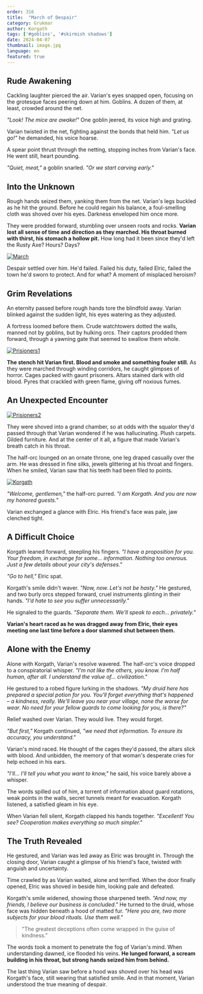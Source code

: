 ```yaml
---
order: 316
title:  "March of Despair"
category: Grukmar
author: Korgath
tags: ['#goblins', '#skirmish shadows']
date: 2024-04-07
thumbnail: image.jpg
language: en
featured: true
---
```


## Rude Awakening

Cackling laughter pierced the air. Varian's eyes snapped open, focusing on the grotesque faces peering down at him. Goblins. A dozen of them, at least, crowded around the net.

*"Look! The mice are awake!"* One goblin jeered, its voice high and grating.

Varian twisted in the net, fighting against the bonds that held him. *"Let us go!"* he demanded, his voice hoarse.

A spear point thrust through the netting, stopping inches from Varian's face. He went still, heart pounding.

*"Quiet, meat,"* a goblin snarled. *"Or we start carving early."*

## Into the Unknown

Rough hands seized them, yanking them from the net. Varian's legs buckled as he hit the ground. Before he could regain his balance, a foul-smelling cloth was shoved over his eyes. Darkness enveloped him once more.

They were prodded forward, stumbling over unseen roots and rocks. **Varian lost all sense of time and direction as they marched. His throat burned with thirst, his stomach a hollow pit.** How long had it been since they'd left the Rusty Axe? Hours? Days?

[![March](https://i.imgur.com/BbOMj7c.jpeg)](https://i.imgur.com/BbOMj7c.jpeg)

Despair settled over him. He'd failed. Failed his duty, failed Elric, failed the town he'd sworn to protect. And for what? A moment of misplaced heroism?

## Grim Revelations

An eternity passed before rough hands tore the blindfold away. Varian blinked against the sudden light, his eyes watering as they adjusted.

A fortress loomed before them. Crude watchtowers dotted the walls, manned not by goblins, but by hulking orcs. Their captors prodded them forward, through a yawning gate that seemed to swallow them whole.

[![Prisioners1](https://i.imgur.com/jVtsE5g.jpeg)](https://i.imgur.com/jVtsE5g.jpeg)

**The stench hit Varian first. Blood and smoke and something fouler still.** As they were marched through winding corridors, he caught glimpses of horror. Cages packed with gaunt prisoners. Altars stained dark with old blood. Pyres that crackled with green flame, giving off noxious fumes.

## An Unexpected Encounter

[![Prisioners2](https://i.imgur.com/pxIwYc3.jpeg)](https://i.imgur.com/pxIwYc3.jpeg)

They were shoved into a grand chamber, so at odds with the squalor they'd passed through that Varian wondered if he was hallucinating. Plush carpets. Gilded furniture. And at the center of it all, a figure that made Varian's breath catch in his throat.

The half-orc lounged on an ornate throne, one leg draped casually over the arm. He was dressed in fine silks, jewels glittering at his throat and fingers. When he smiled, Varian saw that his teeth had been filed to points.

[![Korgath](https://i.imgur.com/wTncNup.jpeg)](https://i.imgur.com/wTncNup.jpeg)

*"Welcome, gentlemen,"* the half-orc purred. *"I am Korgath. And you are now my honored guests."*

Varian exchanged a glance with Elric. His friend's face was pale, jaw clenched tight.

## A Difficult Choice

Korgath leaned forward, steepling his fingers. *"I have a proposition for you. Your freedom, in exchange for some... information. Nothing too onerous. Just a few details about your city's defenses."*

*"Go to hell,"* Elric spat.

Korgath's smile didn't waver. *"Now, now. Let's not be hasty."* He gestured, and two burly orcs stepped forward, cruel instruments glinting in their hands. *"I'd hate to see you suffer unnecessarily."*

He signaled to the guards. *"Separate them. We'll speak to each... privately."*

**Varian's heart raced as he was dragged away from Elric, their eyes meeting one last time before a door slammed shut between them.**

## Alone with the Enemy

Alone with Korgath, Varian's resolve wavered. The half-orc's voice dropped to a conspiratorial whisper. *"I'm not like the others, you know. I'm half human, after all. I understand the value of... civilization."*

He gestured to a robed figure lurking in the shadows. *"My druid here has prepared a special potion for you. You'll forget everything that's happened – a kindness, really. We'll leave you near your village, none the worse for wear. No need for your fellow guards to come looking for you, is there?"*

Relief washed over Varian. They would live. They would forget.

*"But first,"* Korgath continued, *"we need that information. To ensure its accuracy, you understand."*

Varian's mind raced. He thought of the cages they'd passed, the altars slick with blood. And unbidden, the memory of that woman's desperate cries for help echoed in his ears.

*"I'll... I'll tell you what you want to know,"* he said, his voice barely above a whisper.

The words spilled out of him, a torrent of information about guard rotations, weak points in the walls, secret tunnels meant for evacuation. Korgath listened, a satisfied gleam in his eye.

When Varian fell silent, Korgath clapped his hands together. *"Excellent! You see? Cooperation makes everything so much simpler."*

## The Truth Revealed

He gestured, and Varian was led away as Elric was brought in. Through the closing door, Varian caught a glimpse of his friend's face, twisted with anguish and uncertainty.

Time crawled by as Varian waited, alone and terrified. When the door finally opened, Elric was shoved in beside him, looking pale and defeated.

Korgath's smile widened, showing those sharpened teeth. *"And now, my friends, I believe our business is concluded."* He turned to the druid, whose face was hidden beneath a hood of matted fur. *"Here you are, two more subjects for your blood rituals. Use them well."*

> "The greatest deceptions often come wrapped in the guise of kindness."

The words took a moment to penetrate the fog of Varian's mind. When understanding dawned, ice flooded his veins. **He lunged forward, a scream building in his throat, but strong hands seized him from behind.**

The last thing Varian saw before a hood was shoved over his head was Korgath's face, still wearing that satisfied smile. And in that moment, Varian understood the true meaning of despair.